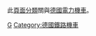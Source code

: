 {{Catnav|頁面分類|各種主題的頁面分類|按國家分類|各國交通|德國交通|德國鐵路|德国铁路车辆|德国铁路机车}}
{{Catnav|頁面分類|各種主題的頁面分類|按國家分類|各國交通|各國鐵路|德國鐵路|德国铁路车辆|德国铁路机车}}
此[[wikipedia:页面分类|頁面分類]]關與[[德國|德國]][[電力機車|電力機車]]。
{{Commons category|Electric locomotives of Germany}}

[[Category:電力機車|G]]
[[Category:德國鐵路機車|Category:德國鐵路機車]]